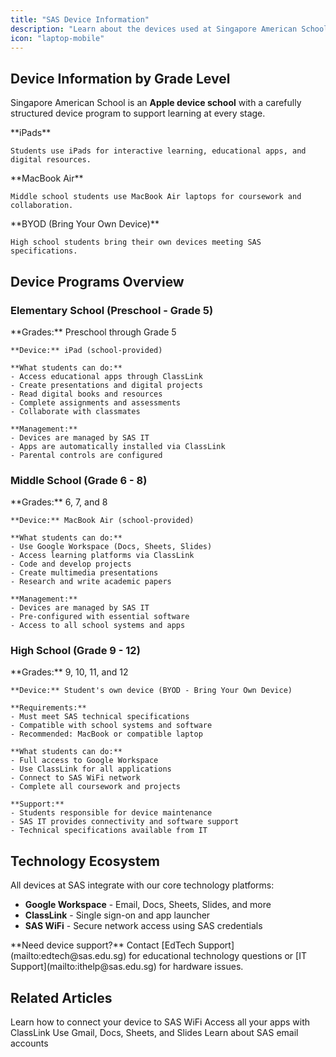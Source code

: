 ```yaml
---
title: "SAS Device Information"
description: "Learn about the devices used at Singapore American School by grade level"
icon: "laptop-mobile"
---
```


## Device Information by Grade Level

Singapore American School is an **Apple device school** with a carefully structured device program to support learning at every stage.

<CardGroup cols={3}>
  <Card title="Preschool - Grade 5" icon="tablet" color="#1A4190">
    **iPads**

    Students use iPads for interactive learning, educational apps, and digital resources.
  </Card>

  <Card title="Grade 6 - 8" icon="laptop" color="#E51322">
    **MacBook Air**

    Middle school students use MacBook Air laptops for coursework and collaboration.
  </Card>

  <Card title="Grade 9 - 12" icon="laptop-code" color="#1A4190">
    **BYOD (Bring Your Own Device)**

    High school students bring their own devices meeting SAS specifications.
  </Card>
</CardGroup>

## Device Programs Overview

### Elementary School (Preschool - Grade 5)

<AccordionGroup>
  <Accordion title="iPad Program" icon="tablet-screen-button">
    **Grades:** Preschool through Grade 5

    **Device:** iPad (school-provided)

    **What students can do:**
    - Access educational apps through ClassLink
    - Create presentations and digital projects
    - Read digital books and resources
    - Complete assignments and assessments
    - Collaborate with classmates

    **Management:**
    - Devices are managed by SAS IT
    - Apps are automatically installed via ClassLink
    - Parental controls are configured
  </Accordion>
</AccordionGroup>

### Middle School (Grade 6 - 8)

<AccordionGroup>
  <Accordion title="MacBook Air Program" icon="laptop">
    **Grades:** 6, 7, and 8

    **Device:** MacBook Air (school-provided)

    **What students can do:**
    - Use Google Workspace (Docs, Sheets, Slides)
    - Access learning platforms via ClassLink
    - Code and develop projects
    - Create multimedia presentations
    - Research and write academic papers

    **Management:**
    - Devices are managed by SAS IT
    - Pre-configured with essential software
    - Access to all school systems and apps
  </Accordion>
</AccordionGroup>

### High School (Grade 9 - 12)

<AccordionGroup>
  <Accordion title="BYOD Program" icon="laptop-code">
    **Grades:** 9, 10, 11, and 12

    **Device:** Student's own device (BYOD - Bring Your Own Device)

    **Requirements:**
    - Must meet SAS technical specifications
    - Compatible with school systems and software
    - Recommended: MacBook or compatible laptop

    **What students can do:**
    - Full access to Google Workspace
    - Use ClassLink for all applications
    - Connect to SAS WiFi network
    - Complete all coursework and projects

    **Support:**
    - Students responsible for device maintenance
    - SAS IT provides connectivity and software support
    - Technical specifications available from IT
  </Accordion>
</AccordionGroup>

## Technology Ecosystem

All devices at SAS integrate with our core technology platforms:

- **Google Workspace** - Email, Docs, Sheets, Slides, and more
- **ClassLink** - Single sign-on and app launcher
- **SAS WiFi** - Secure network access using SAS credentials

<Note>
  **Need device support?** Contact [EdTech Support](mailto:edtech@sas.edu.sg) for educational technology questions or [IT Support](mailto:ithelp@sas.edu.sg) for hardware issues.
</Note>

## Related Articles

<CardGroup cols={2}>
  <Card title="WiFi Connection" icon="wifi" href="/guides/getting-started/wifi-connection">
    Learn how to connect your device to SAS WiFi
  </Card>

  <Card title="ClassLink Guide" icon="grid-2" href="/guides/accounts/classlink">
    Access all your apps with ClassLink
  </Card>

  <Card title="Google Workspace" icon="google" href="/guides/accounts/google-workspace">
    Use Gmail, Docs, Sheets, and Slides
  </Card>

  <Card title="Email Accounts" icon="envelope" href="/guides/accounts/email">
    Learn about SAS email accounts
  </Card>
</CardGroup>
